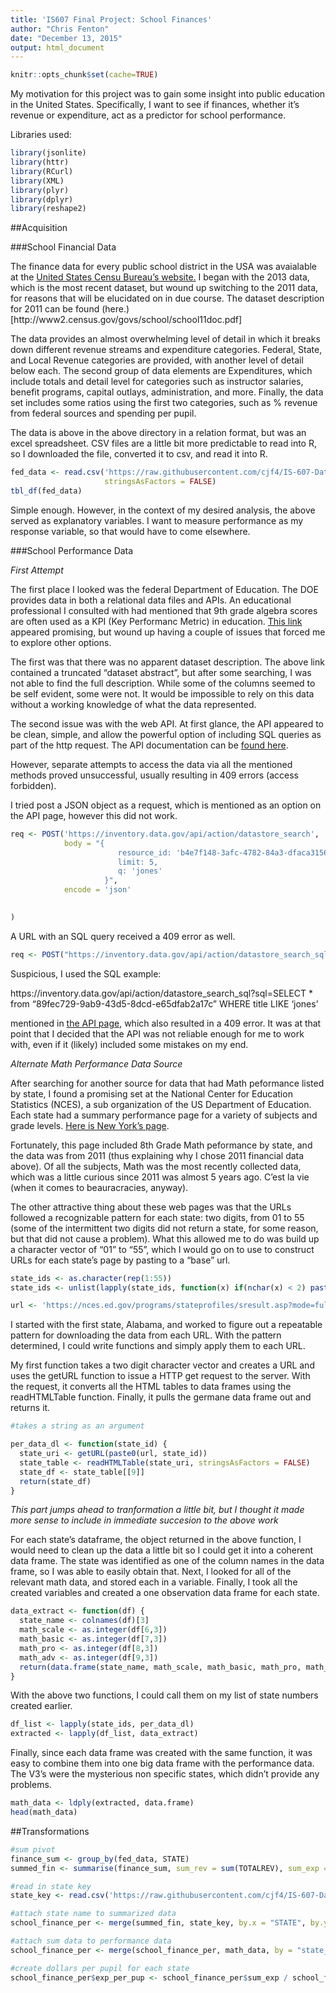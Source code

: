 ```yaml
---
title: 'IS607 Final Project: School Finances'
author: "Chris Fenton"
date: "December 13, 2015"
output: html_document
---
```


```r
knitr::opts_chunk$set(cache=TRUE)
```

My motivation for this project was to gain some insight into public education in the United States.
Specifically, I want to see if finances, whether it's revenue or expenditure, act as a predictor for school performance.

Libraries used:

```r
library(jsonlite)
library(httr)
library(RCurl)
library(XML)
library(plyr)
library(dplyr)
library(reshape2)
```


##Acquisition

###School Financial Data

The finance data for every public school district in the USA was avaialable at the [United States Censu Bureau's website.](http://www2.census.gov/govs/school/) I began with the 2013 data, which is the most recent dataset, but wound up switching to the 2011 data, for reasons that will be elucidated on in due course. The dataset description for 2011 can be found (here.)[http://www2.census.gov/govs/school/school11doc.pdf]

The data provides an almost overwhelming level of detail in which it breaks down different revenue streams and expenditure categories. Federal, State, and Local Revenue categories are provided, with another level of detail below each. The second group of data elements are Expenditures, which include totals and detail level for categories such as instructor salaries, benefit programs, capital outlays, administration, and more. Finally, the data set
includes some ratios using the first two categories, such as % revenue from federal sources and spending per pupil.

The data is above in the above directory in a relation format, but was an excel spreadsheet. CSV files are a little
bit more predictable to read into R, so I downloaded the file, converted it to csv, and read it into R.

```r
fed_data <- read.csv('https://raw.githubusercontent.com/cjf4/IS-607-Data-Acquisition-and-Management/master/Final%20Project/elsec11.csv', 
                     stringsAsFactors = FALSE)
tbl_df(fed_data)
```

Simple enough. However, in the context of my desired analysis, the above served as explanatory variables. I want to 
measure performance as my response variable, so that would have to come elsewhere.

###School Performance Data

*First Attempt*

The first place I looked was the federal Department of Education. The DOE provides data in both a relational data files and APIs. An educational professional I consulted with had mentioned that 9th grade algebra scores are often used as a KPI (Key Performanc Metric) in education. [This link](https://inventory.data.gov/dataset/cee9d558-313f-41f7-8955-1d6e4df3a2dc/resource/0f696b5b-129c-4a83-93af-662f5f8162f4) appeared promising, but wound up having a couple of issues that forced me to explore other options.

The first was that there was no apparent dataset description. The above link contained a truncated "dataset abstract", but after some searching, I was not able to find the full description. While some of the columns seemed to be self evident, some were not. It would be impossible to rely on this data without a working knowledge of what
the data represented.

The second issue was with the web API. At first glance, the API appeared to be clean, simple, and allow the powerful option of including SQL queries as part of the http request. The API documentation can be [found here](https://inventory.data.gov/api/1/util/snippet/api_info.html?resource_id=89fec729-9ab9-43d5-8dcd-e65dfab2a17c&datastore_root_url=https%3A%2F%2Finventory.data.gov%2Fapi%2Faction).

However, separate attempts to access the data via all the mentioned methods proved unsuccessful, usually resulting in 409 errors (access forbidden).


I tried post a JSON object as a request, which is mentioned as an option on the API page, however this did not work.

```r

req <- POST('https://inventory.data.gov/api/action/datastore_search',
            body = "{
                        resource_id: 'b4e7f148-3afc-4782-84a3-dfaca3156e8b', 
                        limit: 5, 
                        q: 'jones' 
                     }",
            encode = 'json'

          
)
```

A URL with an SQL query received a 409 error as well.

```r
req <- POST("https://inventory.data.gov/api/action/datastore_search_sql?api_key=W7KRCyAf29uIuiklIvJaSgJliE6GrRpR01ObMUh6&sql=SELECT * from 'b4e7f148-3afc-4782-84a3-dfaca3156e8b' WHERE 'leanm11' LIKE 'jones'")
```

Suspicious, I used the SQL example:

https://inventory.data.gov/api/action/datastore_search_sql?sql=SELECT * from "89fec729-9ab9-43d5-8dcd-e65dfab2a17c" WHERE title LIKE 'jones'

mentioned in [the API page](https://inventory.data.gov/api/1/util/snippet/api_info.html?resource_id=89fec729-9ab9-43d5-8dcd-e65dfab2a17c&datastore_root_url=https%3A%2F%2Finventory.data.gov%2Fapi%2Faction), which also resulted in a 409 error. It was at that point that I decided that the API was not reliable enough for me to work with, even if it (likely) included some mistakes on my end.

*Alternate Math Performance Data Source*

After searching for another source for data that had Math peformance listed by state, I found a promising set at the National Center for Education Statistics (NCES), a sub organization of the US Department of Education. Each state had a summary performance page for a variety of subjects and grade levels. [Here is New York's page](https://nces.ed.gov/programs/stateprofiles/sresult.asp?mode=full&displaycat=7&s1=36). 

Fortunately, this page included 8th Grade Math peformance by state, and the data was from 2011 (thus explaining why I chose 2011 financial data above). Of all the subjects, Math was the most recently collected data, which was a little curious since 2011 was almost 5 years ago. C'est la vie (when it comes to beauracracies, anyway).

The other attractive thing about these web pages was that the URLs followed a recognizable pattern for each state: two digits, from 01 to 55 (some
of the intermittent two digits did not return a state, for some reason, but that did not cause a problem). What this allowed me to do was build
up a character vector of "01" to "55", which I would go on to use to construct URLs for each state's page by pasting to a "base" url.

```r
state_ids <- as.character(rep(1:55))
state_ids <- unlist(lapply(state_ids, function(x) if(nchar(x) < 2) paste0("0", x) else x ))

url <- 'https://nces.ed.gov/programs/stateprofiles/sresult.asp?mode=full&displaycat=7&s1='
```

I started with the first state, Alabama, and worked to figure out a repeatable pattern for downloading the data from each URL. With the pattern determined, I could write functions and simply apply them to each URL.

My first function takes a two digit character vector and creates a URL and uses the getURL function to issue a HTTP get request to the server. With the request, it converts all the HTML tables to data frames using the readHTMLTable function. Finally, it pulls
the germane data frame out and returns it.

```r
#takes a string as an argument

per_data_dl <- function(state_id) {
  state_uri <- getURL(paste0(url, state_id))
  state_table <- readHTMLTable(state_uri, stringsAsFactors = FALSE)
  state_df <- state_table[[9]]
  return(state_df)
}
```

*This part jumps ahead to tranformation a little bit, but I thought it made more sense to include in immediate succesion to the above work*

For each state's dataframe, the object returned in the above function, I would need to clean up the data a little bit so I could
get it into a coherent data frame. The state was identified as one of the column names in the data frame, so I was able to easily
obtain that. Next, I looked for all of the relevant math data, and stored each in a variable. Finally, I took all the created
variables and created a one observation data frame for each state.

```r
data_extract <- function(df) {
  state_name <- colnames(df)[3]
  math_scale <- as.integer(df[6,3])
  math_basic <- as.integer(df[7,3])
  math_pro <- as.integer(df[8,3])
  math_adv <- as.integer(df[9,3])
  return(data.frame(state_name, math_scale, math_basic, math_pro, math_adv))
}
```

With the above two functions, I could call them on my list of state numbers created earlier.

```r
df_list <- lapply(state_ids, per_data_dl)
extracted <- lapply(df_list, data_extract)
```

Finally, since each data frame was created with the same function, it was easy to combine them into one big data frame with the performance data. The V3's were the mysterious non specific states, which didn't provide any problems.

```r
math_data <- ldply(extracted, data.frame)
head(math_data)
```

##Transformations

```r
#sum pivot
finance_sum <- group_by(fed_data, STATE)
summed_fin <- summarise(finance_sum, sum_rev = sum(TOTALREV), sum_exp = sum(TOTALEXP), total_enroll = sum(V33))

#read in state key
state_key <- read.csv('https://raw.githubusercontent.com/cjf4/IS-607-Data-Acquisition-and-Management/master/Final%20Project/state_key.csv', stringsAsFactors = FALSE)

#attach state name to summarized data
school_finance_per <- merge(summed_fin, state_key, by.x = "STATE", by.y = "state_id")

#attach sum data to performance data
school_finance_per <- merge(school_finance_per, math_data, by = "state_name")

#create dollars per pupil for each state
school_finance_per$exp_per_pup <- school_finance_per$sum_exp / school_finance_per$total_enroll

```